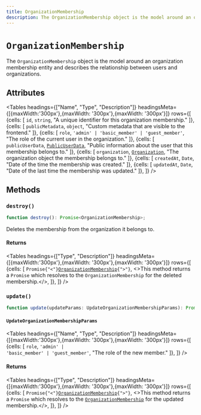---
title: OrganizationMembership
description: The OrganizationMembership object is the model around an organization membership entity and describes the relationship between users and organizations.
---

# `OrganizationMembership`

The `OrganizationMembership` object is the model around an organization membership entity and describes the relationship between users and organizations.

## Attributes

<Tables
  headings={["Name", "Type", "Description"]}
  headingsMeta={[{maxWidth:'300px'},{maxWidth: '300px'},{maxWidth: '300px'}]}
  rows={[
  {cells: [
  <code>id</code>,
  <code>string</code>,
  "A unique identifier for this organization membership."
  ]},
  {cells: [
  <code>publicMetadata</code>,
  <code>object</code>,
  "Custom metadata that are visible to the frontend."
  ]},
  {cells: [
  <code>role</code>,
  <code>'admin' | 'basic_member' | 'guest_member'</code>,
  "The role of the current user in the organization."
  ]},
  {cells: [
  <code>publicUserData</code>,
  <code><a href="/docs/references/javascript/types/public-user-data">PublicUserData</a></code>,
  "Public information about the user that this membership belongs to."
  ]},
  {cells: [
  <code>organization</code>,
  <code><a href="/docs/references/javascript/organization/organization">Organization</a></code>,
  "The organization object the membership belongs to."
  ]},
  {cells: [
  <code>createdAt</code>,
  <code>Date</code>,
  "Date of the time the membership was created."
  ]},
  {cells: [
  <code>updatedAt</code>,
  <code>Date</code>,
  "Date of the last time the membership was updated."
  ]},
  ]}
/>

## Methods

### `destroy()`

```typescript
function destroy(): Promise<OrganizationMembership>;
```

Deletes the membership from the organization it belongs to.

#### Returns

<Tables
  headings={["Type", "Description"]}
  headingsMeta={[{maxWidth:'300px'},{maxWidth: '300px'},{maxWidth: '300px'}]}
  rows={[
  {cells: [
  <code>Promise{"<"}<a href="/docs/references/javascript/organization-membership">OrganizationMembership</a>{">"}</code>,
  <>This method returns a <code>Promise</code> which resolves to the <code>OrganizationMembership</code> for the deleted membership.</>,
  ]},
  ]}
/>

### `update()`

```typescript
function update(updateParams: UpdateOrganizationMembershipParams): Promise<OrganizationMembership>;
```

#### `UpdateOrganizationMembershipParams`

<Tables
  headings={["Name", "Type", "Description"]}
  headingsMeta={[{maxWidth:'300px'},{maxWidth: '300px'},{maxWidth: '300px'}]}
  rows={[
  {cells: [
  <code>role</code>,
  <code>'admin' | 'basic_member' | 'guest_member'</code>,
  "The role of the new member."
  ]},
  ]}
/>

#### Returns

<Tables
  headings={["Type", "Description"]}
  headingsMeta={[{maxWidth:'300px'},{maxWidth: '300px'},{maxWidth: '300px'}]}
  rows={[
  {cells: [
  <code>Promise{"<"}<a href="/docs/references/javascript/organization-membership">OrganizationMembership</a>{">"}</code>,
  <>This method returns a <code>Promise</code> which resolves to the <code><a href="/docs/references/javascript/organization-membership">OrganizationMembership</a></code> for the updated membership.</>,
  ]},
  ]}
/>
